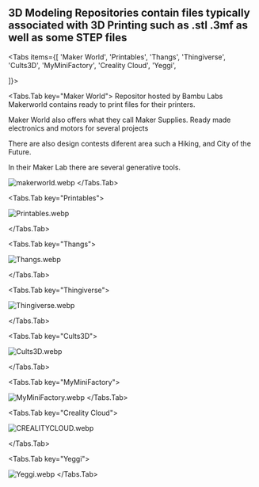 
## 3D Modeling Repositories contain files typically associated with 3D Printing such as .stl .3mf as well as some STEP files


<Tabs items={[
  'Maker World',
  'Printables',
  'Thangs',
  'Thingiverse',
  'Cults3D',
  'MyMiniFactory',
  'Creality Cloud',
  'Yeggi',
  
]}>

<Tabs.Tab key="Maker World">
Repositor hosted by Bambu Labs Makerworld contains ready to print files for their printers. 

Maker World also offers what they call Maker Supplies. Ready made electronics and motors for several projects 

There are also design contests diferent area such a Hiking, and City of the Future. 

In their Maker Lab there are several generative tools.

![makerworld.webp](https://cdn.jsdelivr.net/gh/JamesD3d/info3dimages@main/i/3d_Files_Sources/makerworld.webp)
</Tabs.Tab>


<Tabs.Tab key="Printables">


![Printables.webp](https://cdn.jsdelivr.net/gh/JamesD3d/info3dimages@main/i/3d_Files_Sources/Printables.webp)

</Tabs.Tab>

<Tabs.Tab key="Thangs">

![Thangs.webp](https://cdn.jsdelivr.net/gh/JamesD3d/info3dimages@main/i/3d_Files_Sources/Thangs.webp)

</Tabs.Tab>

<Tabs.Tab key="Thingiverse">

![Thingiverse.webp](https://cdn.jsdelivr.net/gh/JamesD3d/info3dimages@main/i/3d_Files_Sources/Thingiverse.webp)

</Tabs.Tab>

<Tabs.Tab key="Cults3D">

![Cults3D.webp](https://cdn.jsdelivr.net/gh/JamesD3d/info3dimages@main/i/3d_Files_Sources/Cults3D.webp)

</Tabs.Tab>

<Tabs.Tab key="MyMiniFactory">

![MyMiniFactory.webp](https://cdn.jsdelivr.net/gh/JamesD3d/info3dimages@main/i/3d_Files_Sources/MyMiniFactory.webp)
</Tabs.Tab>

<Tabs.Tab key="Creality Cloud">

![CREALITYCLOUD.webp](https://cdn.jsdelivr.net/gh/JamesD3d/info3dimages@main/i/3d_Files_Sources/CREALITYCLOUD.webp)

</Tabs.Tab>

<Tabs.Tab key="Yeggi">

![Yeggi.webp](https://cdn.jsdelivr.net/gh/JamesD3d/info3dimages@main/i/3d_Files_Sources/Yeggi.webp)
</Tabs.Tab>
